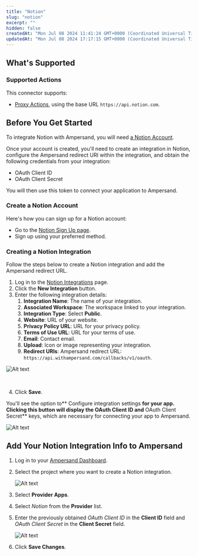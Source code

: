 ```yaml
---
title: "Notion"
slug: "notion"
excerpt: ""
hidden: false
createdAt: "Mon Jul 08 2024 11:41:24 GMT+0000 (Coordinated Universal Time)"
updatedAt: "Mon Jul 08 2024 17:17:15 GMT+0000 (Coordinated Universal Time)"
---
```

## What's Supported

### Supported Actions

This connector supports:
- [Proxy Actions](/define-integrations/proxy-actions), using the base URL `https://api.notion.com`.

## Before You Get Started

To integrate Notion with Ampersand, you will need [a Notion Account](https://www.notion.so/signup).

Once your account is created, you'll need to create an integration in Notion, configure the Ampersand redirect URI within the integration, and obtain the following credentials from your integration:

- OAuth Client ID
- OAuth Client Secret

You will then use this token to connect your application to Ampersand.

### Create a Notion Account

Here's how you can sign up for a Notion account:

- Go to the [Notion Sign Up page](https://www.notion.so/signup).
- Sign up using your preferred method.

### Creating a Notion Integration

Follow the steps below to create a Notion integration and add the Ampersand redirect URL.

1. Log in to the [Notion Integrations](https://www.notion.so/login?redirectURL=%2Fprofile%2Fintegrations) page.
2. Click the **New Integration** button.
3. Enter the following integration details:
   1. **Integration Name**: The name of your integration.
   2. **Associated Workspace**: The workspace linked to your integration.
   3. **Integration Type**: Select **Public**.
   4. **Website**: URL of your website.
   5. **Privacy Policy URL**: URL for your privacy policy.
   6. **Terms of Use URL**: URL for your terms of use.
   7. **Email**: Contact email.
   8. **Upload**: Icon or image representing your integration.
   9. **Redirect URIs**: Ampersand redirect URL: `https://api.withampersand.com/callbacks/v1/oauth`.

![Alt text](/images/provider-guides/4f58207-notion1.gif)


<br />

4. Click **Save**.

You'll see the option to** Configure integration settings **for your app. Clicking this button will display the **OAuth Client ID** and** OAuth Client Secret** keys, which are necessary for connecting your app to Ampersand. 

![Alt text](/images/provider-guides/8cc7845-notion3.jpeg)


## Add Your Notion Integration Info to Ampersand

1. Log in to your [Ampersand Dashboard](https://dashboard.withampersand.com).

2. Select the project where you want to create a Notion integration.

   ![Alt text](/images/provider-guides/dd47b7a-Ampersand.png)

3. Select **Provider Apps**.

4. Select _Notion_ from the **Provider** list.

5. Enter the previously obtained _OAuth Client ID_ in the **Client ID** field and _OAuth Client Secret_ in the **Client Secret** field.

   ![Alt text](/images/provider-guides/1594a46-notion2.gif)

6. Click **Save Changes**.

